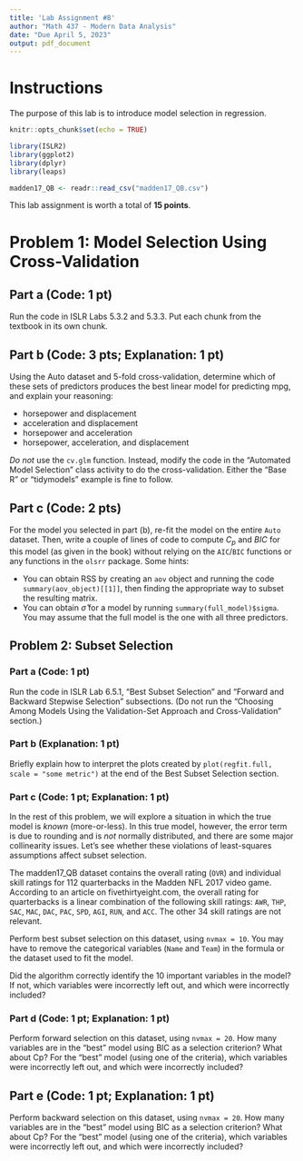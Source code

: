 ---
title: 'Lab Assignment #8'
author: "Math 437 - Modern Data Analysis"
date: "Due April 5, 2023"
output: pdf_document
---

# Instructions

The purpose of this lab is to introduce model selection in regression.

```{r setup, include=FALSE}
knitr::opts_chunk$set(echo = TRUE)
```

```{r libraries and data, message = FALSE, warning = FALSE}
library(ISLR2)
library(ggplot2)
library(dplyr)
library(leaps)

madden17_QB <- readr::read_csv("madden17_QB.csv")
```

This lab assignment is worth a total of **15 points**.

# Problem 1: Model Selection Using Cross-Validation

## Part a (Code: 1 pt)

Run the code in ISLR Labs 5.3.2 and 5.3.3. Put each chunk from the textbook in its own chunk.

## Part b (Code: 3 pts; Explanation: 1 pt)

Using the Auto dataset and 5-fold cross-validation, determine which of these sets of predictors produces the best linear model for predicting mpg, and explain your reasoning:

* horsepower and displacement
* acceleration and displacement
* horsepower and acceleration
* horsepower, acceleration, and displacement

*Do not* use the `cv.glm` function. Instead, modify the code in the "Automated Model Selection" class activity to do the cross-validation. Either the "Base R" or "tidymodels" example is fine to follow.

## Part c (Code: 2 pts)

For the model you selected in part (b), re-fit the model on the entire `Auto` dataset. Then, write a couple of lines of code to compute $C_p$ and $BIC$ for this model (as given in the book) without relying on the `AIC`/`BIC` functions or any functions in the `olsrr` package. Some hints:

* You can obtain RSS by creating an `aov` object and running the code `summary(aov_object)[[1]]`, then finding the appropriate way to subset the resulting matrix.
* You can obtain $\hat{\sigma}$ for a model by running `summary(full_model)$sigma`. You may assume that the full model is the one with all three predictors.

## Problem 2: Subset Selection

### Part a (Code: 1 pt)

Run the code in ISLR Lab 6.5.1, "Best Subset Selection" and "Forward and Backward Stepwise Selection" subsections. (Do not run the "Choosing Among Models Using the Validation-Set Approach and Cross-Validation" section.)

### Part b (Explanation: 1 pt)

Briefly explain how to interpret the plots created by `plot(regfit.full, scale = "some metric")` at the end of the Best Subset Selection section.

### Part c (Code: 1 pt; Explanation: 1 pt)

In the rest of this problem, we will explore a situation in which the true model is *known* (more-or-less). In this true model, however, the error term is due to rounding and is *not* normally distributed, and there are some major collinearity issues. Let's see whether these violations of least-squares assumptions affect subset selection.

The madden17_QB dataset contains the overall rating (`OVR`) and individual skill ratings for 112 quarterbacks in the Madden NFL 2017 video game. According to an article on fivethirtyeight.com, the overall rating for quarterbacks is a linear combination of the following skill ratings: `AWR`, `THP`, `SAC`, `MAC`, `DAC`, `PAC`, `SPD`, `AGI`, `RUN`, and `ACC`. The other 34 skill ratings are not relevant.

Perform best subset selection on this dataset, using `nvmax = 10`. You may have to remove the categorical variables (`Name` and `Team`) in the formula or the dataset used to fit the model.

Did the algorithm correctly identify the 10 important variables in the model? If not, which variables were incorrectly left out, and which were incorrectly included?

### Part d (Code: 1 pt; Explanation: 1 pt)

Perform forward selection on this dataset, using `nvmax = 20`. How many variables are in the "best" model using BIC as a selection criterion? What about Cp? For the "best" model (using one of the criteria), which variables were incorrectly left out, and which were incorrectly included?

## Part e (Code: 1 pt; Explanation: 1 pt)

Perform backward selection on this dataset, using `nvmax = 20`. How many variables are in the "best" model using BIC as a selection criterion? What about Cp? For the "best" model (using one of the criteria), which variables were incorrectly left out, and which were incorrectly included?
